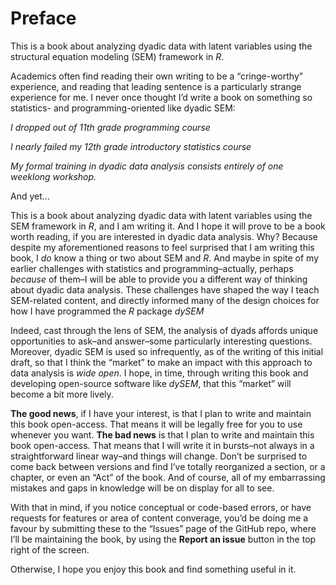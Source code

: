 # Preface {.unnumbered}

This is a book about analyzing dyadic data with latent variables using the structural equation modeling (SEM) framework in *R*. 

Academics often find reading their own writing to be a "cringe-worthy" experience, and reading that leading sentence is a particularly strange experience for me. I never once thought I'd write a book on something so statistics- and programming-oriented like dyadic SEM:

*I dropped out of 11th grade programming course*

*I nearly failed my 12th grade introductory statistics course*

*My formal training in dyadic data analysis consists entirely of one weeklong workshop.*

And yet...

This is a book about analyzing dyadic data with latent variables using the SEM framework in *R*, and I am writing it. And I hope it will prove to be a book worth reading, if you are interested in dyadic data analysis. Why? Because despite my aforementioned reasons to feel surprised that I am writing this book, I *do* know a thing or two about SEM and *R*. And maybe in spite of my earlier challenges with statistics and programming--actually, perhaps *because* of them--I will be able to provide you a different way of thinking about dyadic data analysis. These challenges have shaped the way I teach SEM-related content, and directly informed many of the design choices for how I have programmed the *R* package *dySEM*

Indeed, cast through the lens of SEM, the analysis of dyads affords unique opportunities to ask--and answer--some particularly interesting questions. Moreover, dyadic SEM is used so infrequently, as of the writing of this initial draft, so that I think the "market" to make an impact with this approach to data analysis is *wide open*. I hope, in time, through writing this book and developing open-source software like *dySEM*, that this "market" will become a bit more lively.

**The good news**, if I have your interest, is that I plan to write and maintain this book open-access. That means it will be legally free for you to use whenever you want. **The bad news** is that I plan to write and maintain this book open-access. That means that I will write it in bursts--not always in a straightforward linear way--and things will change. Don't be surprised to come back between versions and find I've totally reorganized a section, or a chapter, or even an "Act" of the book. And of course, all of my embarrassing mistakes and gaps in knowledge will be on display for all to see. 

With that in mind, if you notice conceptual or code-based errors, or have requests for features or area of content converage, you'd be doing me a favour by submitting these to the "Issues" page of the GitHub repo, where I'll be maintaining the book, by using the **Report an issue** button in the top right of the screen.

Otherwise, I hope you enjoy this book and find something useful in it. 
